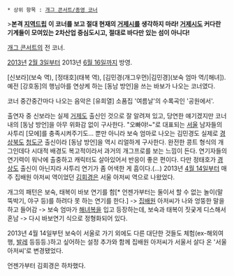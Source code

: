  * 상위 항목 : [[개그 콘서트/종영 코너]]
>'''본격 [[지역드립]]'''
'''이 코너를 보고 절대 현재의 [[거제시]]를 생각하지 마라! [[거제시]]도 커다란 기계들이 모여있는 2차산업 중심도시고, 절대로 바다만 있는 섬이 아니다!'''

[[개그 콘서트]]의 전 코너.

[[2013년]] [[2월 3일]]부터 2013년 [[6월 16일]]까지 방영. 

[신보라](보숙 역), [정태호](태복 역), [김민경(개그우먼)|김민경](보숙 엄마 역/[해녀]). 예전 [강호동]의 행님아를 연상케 하는 [동남 방언]을 쓰는 바보가 나오는 코너였다.

코너 중간중간마다 나오는 음악은 [유희열] 소품집 '여름날'의 수록곡인 '공원에서'. 

출연자 중 신보라는 실제 [[거제시|거제도]] 출신인 것으로 잘 알려져 있고, 당연한 얘기겠지만 코너 내의 [동남 방언]을 아무 위화감 없이 구사한다. "오빠야!~"로 대표되는 [[서울]] 남자들의 사투리 [모에]를 충족시켜주기도... 뿐만 아니라 보숙 엄마로 나오는 김민경도 실제로 [[경상북도]] [[청도군]] 출신이라 [동남 방언]을 역시 리얼하게 구사한다. 완전한 콩트 형식의 개그인데다 시대적 배경도 복고적이라서 과거의 개그프로를 보는 느낌이 든다. 연기자들의 연기력이 워낙에 출중하고 캐릭터도 살아있어서 반응이 좋은 편이다. 다만 정태호가 [[경상도]] 출신이 아닌지라 사투리 연기가 좀 어색한 게 흠이다.(...) 2013년 [[4월 14일]]부터 매주 집배원 아저씨 역이었던 [[김회경]]은 서울 아저씨 역으로 나왔었다.
 
개그의 패턴은 보숙, 태복이 바보 연기를 함[* 언젠가부터는 둘이서 할 수 없는 놀이(말뚝박기, 야구 등)를 하려다 못 하는 연기를 한다.] -> [[집배원]] 아저씨가 나와 엉뚱한 말을 하고 들어감 ->  보숙 엄마가 [[해녀]]복을 입고 등장하는데, 보숙과 태복이 짓궂게 디스해서 혼남 -> 다시 바보연기 식으로 정형화되어 있다.

2013년 4월 14일부턴 보숙이 서울로 가기 외에도 다른 대단한 것들도 체험(ex-해외여행, [[발레]] 등등등.)하고 싶어하는 설정 추가와 함께 집배원 아저씨가 서울서 살다 온 '서울 아저씨'로 변경됐었다.

언젠가부터 김회경은 하차했다.
